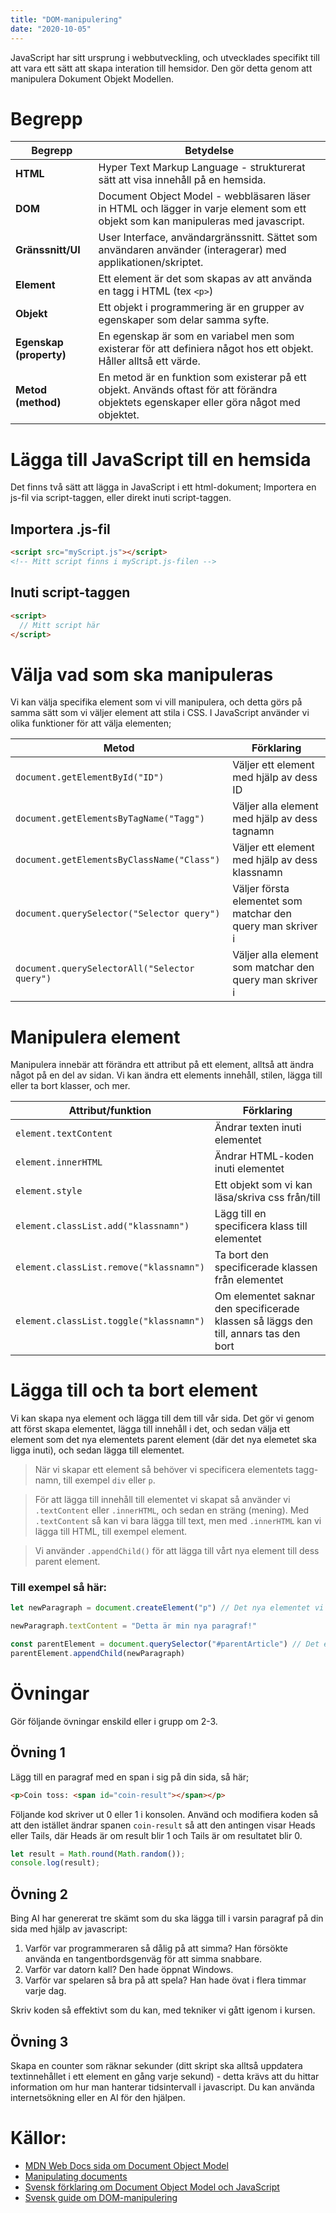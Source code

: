 ```yaml
---
title: "DOM-manipulering"
date: "2020-10-05"
---
```


JavaScript har sitt ursprung i webbutveckling, och utvecklades specifikt till att vara ett sätt att skapa interation till hemsidor. Den gör detta genom att manipulera Dokument Objekt Modellen.

# Begrepp

| Begrepp                 | Betydelse                                                                                                                        |
| ----------------------- | -------------------------------------------------------------------------------------------------------------------------------- |
| **HTML**                | Hyper Text Markup Language - strukturerat sätt att visa innehåll på en hemsida.                                                  |
| **DOM**                 | Document Object Model - webbläsaren läser in HTML och lägger in varje element som ett objekt som kan manipuleras med javascript. |
| **Gränssnitt/UI**       | User Interface, användargränssnitt. Sättet som användaren använder (interagerar) med applikationen/skriptet.                     |
| **Element**                        | Ett element är det som skapas av att använda en tagg i HTML (tex `<p>`)                                                                                                                                 |
| **Objekt**              | Ett objekt i programmering är en grupper av egenskaper som delar samma syfte.                                                                                                                                 |
| **Egenskap (property)** | En egenskap är som en variabel men som existerar för att definiera något hos ett objekt. Håller alltså ett värde.                                                                                                                                 |
| **Metod (method)**      | En metod är en funktion som existerar på ett objekt. Används oftast för att förändra objektets egenskaper eller göra något med objektet.                                                                                                                                 |


# Lägga till JavaScript till en hemsida

Det finns två sätt att lägga in JavaScript i ett html-dokument; Importera en js-fil via script-taggen, eller direkt inuti script-taggen.

## Importera .js-fil

```html
<script src="myScript.js"></script>
<!-- Mitt script finns i myScript.js-filen -->
```

## Inuti script-taggen

```html
<script>
  // Mitt script här
</script>
```


# Välja vad som ska manipuleras

Vi kan välja specifika element som vi vill manipulera, och detta görs på samma sätt som vi väljer element att stila i CSS. I JavaScript använder vi olika funktioner för att välja elementen;

| Metod                                         | Förklaring                                                  |
| --------------------------------------------- | ----------------------------------------------------------- |
| `document.getElementById("ID")`               | Väljer ett element med hjälp av dess ID                     |
| `document.getElementsByTagName("Tagg")`       | Väljer alla element med hjälp av dess tagnamn               |
| `document.getElementsByClassName("Class")`    | Väljer ett element med hjälp av dess klassnamn              |
| `document.querySelector("Selector query")`    | Väljer första elementet som matchar den query man skriver i |
| `document.querySelectorAll("Selector query")` | Väljer alla element som matchar den query man skriver i     |


# Manipulera element

Manipulera innebär att förändra ett attribut på ett element, alltså att ändra något på en del av sidan. Vi kan ändra ett elements innehåll, stilen, lägga till eller ta bort klasser, och mer.

| Attribut/funktion                       | Förklaring                                                                           |
| --------------------------------------- | ------------------------------------------------------------------------------------ |
| `element.textContent`                     | Ändrar texten inuti elementet                                                        |
| `element.innerHTML`                     | Ändrar HTML-koden inuti elementet                                                    |
| `element.style`                         | Ett objekt som vi kan läsa/skriva css från/till                                      |
| `element.classList.add("klassnamn")`    | Lägg till en specificera klass till elementet                                        |
| `element.classList.remove("klassnamn")` | Ta bort den specificerade klassen från elementet                                     |
| `element.classList.toggle("klassnamn")` | Om elementet saknar den specificerade klassen så läggs den till, annars tas den bort |



# Lägga till och ta bort element

Vi kan skapa nya element och lägga till dem till vår sida. Det gör vi genom att först skapa elementet, lägga till innehåll i det, och sedan välja ett element som det nya elementets parent element (där det nya elemetet ska ligga inuti), och sedan lägga till elementet.

> När vi skapar ett element så behöver vi specificera elementets tagg-namn, till exempel `div` eller `p`.

> För att lägga till innehåll till elementet vi skapat så använder vi `.textContent` eller `.innerHTML`, och sedan en sträng (mening). Med `.textContent` så kan vi bara lägga till text, men med `.innerHTML` kan vi lägga till HTML, till exempel element.

> Vi använder `.appendChild()` för att lägga till vårt nya element till dess parent element.

### Till exempel så här:

```javascript
let newParagraph = document.createElement("p") // Det nya elementet vi skapar

newParagraph.textContent = "Detta är min nya paragraf!"

const parentElement = document.querySelector("#parentArticle") // Det element vi vill lägga det nya elementet i
parentElement.appendChild(newParagraph)
```

# Övningar
Gör följande övningar enskild eller i grupp om 2-3.


## Övning 1
Lägg till en paragraf med en span i sig på din sida, så här;
```html
<p>Coin toss: <span id="coin-result"></span></p>
```

Följande kod skriver ut 0 eller 1 i konsolen. Använd och modifiera koden så att den istället ändrar spanen `coin-result` så att den antingen visar Heads eller Tails, där Heads är om result blir 1 och Tails är om resultatet blir 0.

```javascript
let result = Math.round(Math.random());
console.log(result);
```


## Övning 2

Bing AI har genererat tre skämt som du ska lägga till i varsin paragraf på din sida med hjälp av javascript:

1.  Varför var programmeraren så dålig på att simma? Han försökte använda en tangentbordsgenväg för att simma snabbare.
2. Varför var datorn kall? Den hade öppnat Windows.
3. Varför var spelaren så bra på att spela? Han hade övat i flera timmar varje dag.

Skriv koden så effektivt som du kan, med tekniker vi gått igenom i kursen.

## Övning 3
Skapa en counter som räknar sekunder (ditt skript ska alltså uppdatera textinnehållet i ett element en gång varje sekund) - detta krävs att du hittar information om hur man hanterar tidsintervall i javascript. Du kan använda internetsökning eller en AI för den hjälpen.


# Källor:

- [MDN Web Docs sida om Document Object Model](https://developer.mozilla.org/en-US/docs/Web/API/Document_Object_Model/Introduction)
- [Manipulating documents](https://developer.mozilla.org/en-US/docs/Learn/JavaScript/Client-side_web_APIs/Manipulating_documents)
- [Svensk förklaring om Document Object Model och JavaScript](http://htmlhunden.se/dist/04-05-js-dom.html)
- [Svensk guide om DOM-manipulering](https://dbwebb.se/guide/javascript1/html_dom)
